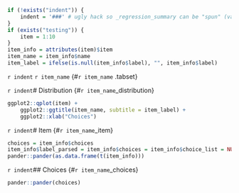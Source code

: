 ```r
if (!exists("indent")) {
	indent = '###' # ugly hack so _regression_summary can be "spun" (variables included via `r ` have to be available)
}
if (exists("testing")) {
	item = 1:10
}
item_info = attributes(item)$item
item_name = item_info$name
item_label = ifelse(is.null(item_info$label), "", item_info$label)
```

`r indent` `r item_name` {#`r item_name` .tabset}

`r indent`# Distribution {#`r item_name`_distribution}
```r
ggplot2::qplot(item) + 
	ggplot2::ggtitle(item_name, subtitle = item_label) + 
	ggplot2::xlab("Choices")
```

`r indent`# Item {#`r item_name`_item}
```r
choices = item_info$choices
item_info$label_parsed = item_info$choices = item_info$choice_list = NULL
pander::pander(as.data.frame(t(item_info)))
```

`r indent`## Choices {#`r item_name`_choices}
```r
pander::pander(choices)
```

